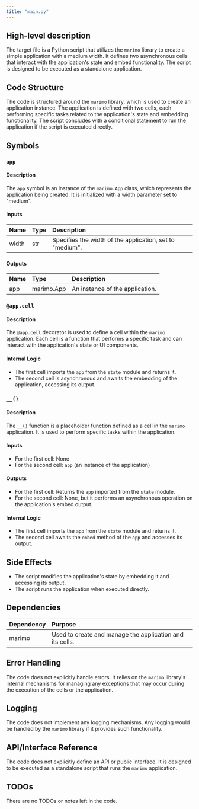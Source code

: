 ```yaml
---
title: "main.py"
---
```


## High-level description
The target file is a Python script that utilizes the `marimo` library to create a simple application with a medium width. It defines two asynchronous cells that interact with the application's state and embed functionality. The script is designed to be executed as a standalone application.

## Code Structure
The code is structured around the `marimo` library, which is used to create an application instance. The application is defined with two cells, each performing specific tasks related to the application's state and embedding functionality. The script concludes with a conditional statement to run the application if the script is executed directly.

## Symbols

### `app`
#### Description
The `app` symbol is an instance of the `marimo.App` class, which represents the application being created. It is initialized with a width parameter set to "medium".

#### Inputs
| Name | Type | Description |
|:-----|:-----|:------------|
| width | str | Specifies the width of the application, set to "medium". |

#### Outputs
| Name | Type | Description |
|:-----|:-----|:------------|
| app | marimo.App | An instance of the application. |

### `@app.cell`
#### Description
The `@app.cell` decorator is used to define a cell within the `marimo` application. Each cell is a function that performs a specific task and can interact with the application's state or UI components.

#### Internal Logic
- The first cell imports the `app` from the `state` module and returns it.
- The second cell is asynchronous and awaits the embedding of the application, accessing its output.

### `__()`
#### Description
The `__()` function is a placeholder function defined as a cell in the `marimo` application. It is used to perform specific tasks within the application.

#### Inputs
- For the first cell: None
- For the second cell: `app` (an instance of the application)

#### Outputs
- For the first cell: Returns the `app` imported from the `state` module.
- For the second cell: None, but it performs an asynchronous operation on the application's embed output.

#### Internal Logic
- The first cell imports the `app` from the `state` module and returns it.
- The second cell awaits the `embed` method of the `app` and accesses its output.

## Side Effects
- The script modifies the application's state by embedding it and accessing its output.
- The script runs the application when executed directly.

## Dependencies
| Dependency | Purpose |
|:-----------|:--------|
| marimo | Used to create and manage the application and its cells. |

## Error Handling
The code does not explicitly handle errors. It relies on the `marimo` library's internal mechanisms for managing any exceptions that may occur during the execution of the cells or the application.

## Logging
The code does not implement any logging mechanisms. Any logging would be handled by the `marimo` library if it provides such functionality.

## API/Interface Reference
The code does not explicitly define an API or public interface. It is designed to be executed as a standalone script that runs the `marimo` application.

## TODOs
There are no TODOs or notes left in the code.